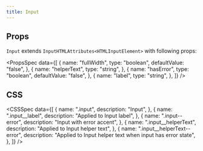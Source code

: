 ```yaml
---
title: Input
---
```


<Preview name="Input" />

## Props

`Input` extends `InputHTMLAttributes<HTMLInputElement>` with following props:

<PropsSpec
  data={[
    {
      name: "fullWidth",
      type: "boolean",
      defaultValue: "false",
    },
    {
      name: "helperText",
      type: "string",
    },
    {
      name: "hasError",
      type: "boolean",
      defaultValue: "false",
    },
    {
      name: "label",
      type: "string",
    },
  ]}
/>

## CSS

<CSSSpec
  data={[
    {
      name: ".input",
      description: "Input",
    },
    {
      name: ".input__label",
      description: "Applied to Input label",
    },
    {
      name: ".input--error",
      description: "Input with error accent",
    },
    {
      name: ".input__helperText",
      description: "Applied to Input helper text",
    },
    {
      name: ".input__helperText--error",
      description: "Applied to Input helper text when input has error state",
    },
  ]}
/>
